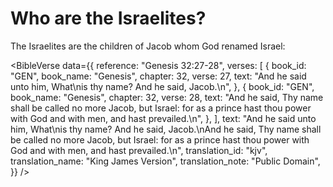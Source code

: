 
# Who are the Israelites?

The Israelites are the children of Jacob whom God renamed Israel:

<BibleVerse
  data={{
    reference: "Genesis 32:27-28",
    verses: [
      {
        book_id: "GEN",
        book_name: "Genesis",
        chapter: 32,
        verse: 27,
        text: "And he said unto him, What\nis thy name? And he said, Jacob.\n",
      },
      {
        book_id: "GEN",
        book_name: "Genesis",
        chapter: 32,
        verse: 28,
        text: "And he said, Thy name shall be called no more Jacob, but Israel: for as a prince hast thou power with God and with men, and hast prevailed.\n",
      },
    ],
    text: "And he said unto him, What\nis thy name? And he said, Jacob.\nAnd he said, Thy name shall be called no more Jacob, but Israel: for as a prince hast thou power with God and with men, and hast prevailed.\n",
    translation_id: "kjv",
    translation_name: "King James Version",
    translation_note: "Public Domain",
  }}
/>
